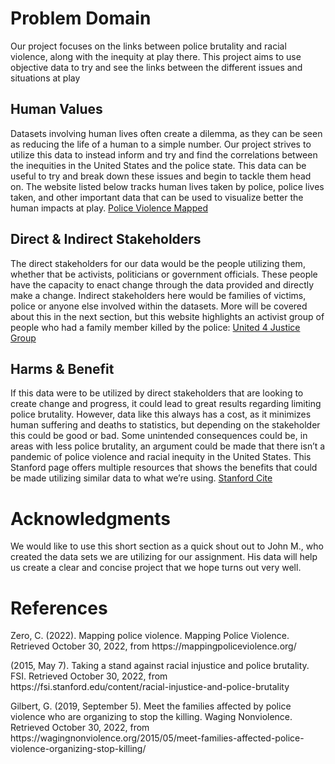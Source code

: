# Problem Domain
Our project focuses on the links between police brutality and racial violence, along with the inequity at play there. This project aims to use objective data to try and see the links between the different issues and situations at play

## Human Values
Datasets involving human lives often create a dilemma, as they can be seen as reducing the life of a human to a simple number. Our project strives to utilize this data to instead inform and try and find the correlations between the inequities in the United States and the police state. This data can be useful to try and break down these issues and begin to tackle them head on. The website listed below tracks human lives taken by police, police lives taken, and other important data that can be used to visualize better the human impacts at play. [Police Violence Mapped](https://mappingpoliceviolence.org)

## Direct & Indirect Stakeholders
The direct stakeholders for our data would be the people utilizing them, whether that be activists, politicians or government officials. These people have the capacity to enact change through the data provided and directly make a change. Indirect stakeholders here would be families of victims, police or anyone else involved within the datasets. More will be covered about this in the next section, but this website highlights an activist group of people who had a family member killed by the police: [United 4 Justice Group](https://wagingnonviolence.org/2015/05/meet-families-affected-police-violence-organizing-stop-killing/)

## Harms & Benefit
If this data were to be utilized by direct stakeholders that are looking to create change and progress, it could lead to great results regarding limiting police brutality. However, data like this always has a cost, as it minimizes human suffering and deaths to statistics, but depending on the stakeholder this could be good or bad. Some unintended consequences could be, in areas with less police brutality, an argument could be made that there isn't a pandemic of police violence and racial inequity in the United States. This Stanford page offers multiple resources that shows the benefits that could be made utilizing similar data to what we're using. [Stanford Cite](https://fsi.stanford.edu/content/racial-injustice-and-police-brutality)

# Acknowledgments
We would like to use this short section as a quick shout out to John M., who created the data sets we are utilizing for our assignment. His data will help us create a clear and concise project that we hope turns out very well.

# References

Zero, C. (2022). Mapping police violence. Mapping Police Violence. Retrieved October 30, 2022, from https://mappingpoliceviolence.org/

(2015, May 7). Taking a stand against racial injustice and police brutality. FSI. Retrieved October 30, 2022, from https://fsi.stanford.edu/content/racial-injustice-and-police-brutality

Gilbert, G. (2019, September 5). Meet the families affected by police violence who are organizing to stop the killing. Waging Nonviolence. Retrieved October 30, 2022, from https://wagingnonviolence.org/2015/05/meet-families-affected-police-violence-organizing-stop-killing/
